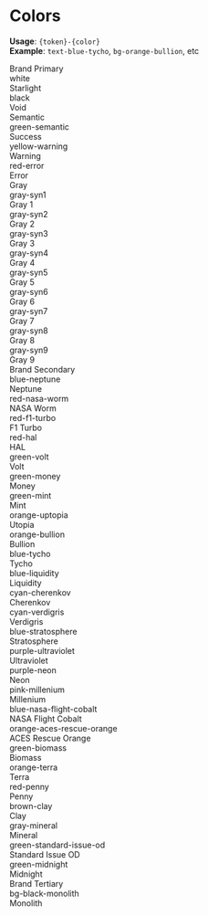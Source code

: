 

<Meta title="Quarks/Colors" />

<style>{`

    * { color: black }

  .subheading {
    --mediumdark: '#999999';
    font-weight: 900;
    font-size: 13px;
    color: #999;
    letter-spacing: 6px;
    line-height: 24px;
    text-transform: uppercase;
    margin-bottom: 12px;
    margin-top: 40px;
  }

  .link-list {
    display: grid;
    grid-template-columns: 1fr;
    grid-template-rows: 1fr 1fr;
    row-gap: 10px;
  }

  @media (min-width: 620px) {
    .link-list {
      row-gap: 20px;
      column-gap: 20px;
      grid-template-columns: 1fr 1fr;
    }
  }

  @media all and (-ms-high-contrast:none) {
  .link-list {
      display: -ms-grid;
      -ms-grid-columns: 1fr 1fr;
      -ms-grid-rows: 1fr 1fr;
    }
  }

  .link-item {
    display: block;
    padding: 20px 30px 20px 15px;
    border: 1px solid #00000010;
    border-radius: 5px;
    transition: background 150ms ease-out, border 150ms ease-out, transform 150ms ease-out;
    color: #333333;
    display: flex;
    align-items: flex-start;
  }

  .link-item:hover {
    border-color: #1EA7FD50;
    transform: translate3d(0, -3px, 0);
    box-shadow: rgba(0, 0, 0, 0.08) 0 3px 10px 0;
  }

  .link-item:active {
    border-color: #1EA7FD;
    transform: translate3d(0, 0, 0);
  }

  .link-item strong {
    font-weight: 700;
    display: block;
    margin-bottom: 2px;
  }
  
  .link-item img {
    height: 40px;
    width: 40px;
    margin-right: 15px;
    flex: none;
  }

  .link-item span {
    font-size: 14px;
    line-height: 20px;
  }

  .tip {
    display: inline-block;
    border-radius: 1em;
    font-size: 11px;
    line-height: 12px;
    font-weight: 700;
    background: #E7FDD8;
    color: #66BF3C;
    padding: 4px 12px;
    margin-right: 10px;
    vertical-align: top;
  }

  .tip-wrapper {
    font-size: 13px;
    line-height: 20px;
    margin-top: 40px;
    margin-bottom: 40px;
  }

  .tip-wrapper code {
    font-size: 12px;
    display: inline-block;
  }

  
`}</style>

# Colors

**Usage**: `{token}-{color}` <br/>
**Example**: `text-blue-tycho`, `bg-orange-bullion`, etc

<div className="subheading">Brand Primary</div>

<div className="grid grid-cols-3 gap-x-4" style={{height: "12rem"}}>
    <div className="border border-gray-syn2 p-2 rounded-md flex flex-col">
        <div className="bg-white rounded-sm flex-grow p-4 text-black border">white</div>
        <div className="flex-grow-0 pt-2 pb-1">Starlight</div>
    </div>
    <div className="border border-gray-syn2 p-2 rounded-md flex flex-col">
        <div className="bg-black rounded-sm flex-grow p-4 text-white">black</div>
        <div className="flex-grow-0 pt-2 pb-1">Void</div>
    </div>
</div>

<div className="subheading">Semantic</div>

<div className="grid grid-cols-3 gap-x-4" style={{height: "12rem"}}>
    <div className="border border-gray-syn2 p-2 rounded-md flex flex-col">
        <div className="bg-green-semantic rounded-sm flex-grow p-4 text-black">green-semantic</div>
        <div className="flex-grow-0 pt-2 pb-1">Success</div>
    </div>
    <div className="border border-gray-syn2 p-2 rounded-md flex flex-col">
        <div className="bg-yellow-warning rounded-sm flex-grow p-4 text-black">yellow-warning</div>
        <div className="flex-grow-0 pt-2 pb-1">Warning</div>
    </div>
    <div className="border border-gray-syn2 p-2 rounded-md flex flex-col">
        <div className="bg-red-error rounded-sm flex-grow p-4 text-white">red-error</div>
        <div className="flex-grow-0 pt-2 pb-1">Error</div>
    </div>
</div>

<div className="subheading">Gray</div>

<div className="grid grid-cols-3 grid-rows-3 gap-4" style={{height: "36rem"}}>
    <div className="border border-gray-syn2 p-2 rounded-md flex flex-col">
        <div className="bg-gray-syn1 rounded-sm flex-grow p-4 text-black">gray-syn1</div>
        <div className="flex-grow-0 pt-2 pb-1">Gray 1</div>
    </div>
    <div className="border border-gray-syn2 p-2 rounded-md flex flex-col">
        <div className="bg-gray-syn2 rounded-sm flex-grow p-4 text-black">gray-syn2</div>
        <div className="flex-grow-0 pt-2 pb-1">Gray 2</div>
    </div>
    <div className="border border-gray-syn2 p-2 rounded-md flex flex-col">
        <div className="bg-gray-syn3 rounded-sm flex-grow p-4 text-black">gray-syn3</div>
        <div className="flex-grow-0 pt-2 pb-1">Gray 3</div>
    </div>
    <div className="border border-gray-syn2 p-2 rounded-md flex flex-col">
        <div className="bg-gray-syn4 rounded-sm flex-grow p-4 text-white">gray-syn4</div>
        <div className="flex-grow-0 pt-2 pb-1">Gray 4</div>
    </div>
    <div className="border border-gray-syn2 p-2 rounded-md flex flex-col">
        <div className="bg-gray-syn5 rounded-sm flex-grow p-4 text-white">gray-syn5</div>
        <div className="flex-grow-0 pt-2 pb-1">Gray 5</div>
    </div>
    <div className="border border-gray-syn2 p-2 rounded-md flex flex-col">
        <div className="bg-gray-syn6 rounded-sm flex-grow p-4 text-white">gray-syn6</div>
        <div className="flex-grow-0 pt-2 pb-1">Gray 6</div>
    </div>
    <div className="border border-gray-syn2 p-2 rounded-md flex flex-col">
        <div className="bg-gray-syn7 rounded-sm flex-grow p-4 text-white">gray-syn7</div>
        <div className="flex-grow-0 pt-2 pb-1">Gray 7</div>
    </div>
    <div className="border border-gray-syn2 p-2 rounded-md flex flex-col">
        <div className="bg-gray-syn8 rounded-sm flex-grow p-4 text-white">gray-syn8</div>
        <div className="flex-grow-0 pt-2 pb-1">Gray 8</div>
    </div>
    <div className="border border-gray-syn2 p-2 rounded-md flex flex-col">
        <div className="bg-gray-syn9 rounded-sm flex-grow p-4 text-white">gray-syn9</div>
        <div className="flex-grow-0 pt-2 pb-1">Gray 9</div>
    </div>
</div>

<div className="subheading">Brand Secondary</div>

<div className="grid grid-cols-4 grid-rows-7 gap-4">
    <div className="border border-gray-syn2 p-2 rounded-md flex flex-col h-40">
        <div className="bg-blue-neptune rounded-sm flex-grow p-4 text-white">blue-neptune</div>
        <div className="flex-grow-0 pt-2 pb-1">Neptune</div>
    </div>
    <div className="border border-gray-syn2 p-2 rounded-md flex flex-col h-40">
        <div className="bg-red-nasa-worm rounded-sm flex-grow p-4 text-white">red-nasa-worm</div>
        <div className="flex-grow-0 pt-2 pb-1">NASA Worm</div>
    </div>
    <div className="border border-gray-syn2 p-2 rounded-md flex flex-col h-40">
        <div className="bg-red-f1-turbo rounded-sm flex-grow p-4 text-white">red-f1-turbo</div>
        <div className="flex-grow-0 pt-2 pb-1">F1 Turbo</div>
    </div>
    <div className="border border-gray-syn2 p-2 rounded-md flex flex-col h-40">
        <div className="bg-red-hal rounded-sm flex-grow p-4 text-white">red-hal</div>
        <div className="flex-grow-0 pt-2 pb-1">HAL</div>
    </div>
    <div className="border border-gray-syn2 p-2 rounded-md flex flex-col h-40">
        <div className="bg-green-volt rounded-sm flex-grow p-4 text-black">green-volt</div>
        <div className="flex-grow-0 pt-2 pb-1">Volt</div>
    </div>
    <div className="border border-gray-syn2 p-2 rounded-md flex flex-col h-40">
        <div className="bg-green-money rounded-sm flex-grow p-4 text-black">green-money</div>
        <div className="flex-grow-0 pt-2 pb-1">Money</div>
    </div>
    <div className="border border-gray-syn2 p-2 rounded-md flex flex-col h-40">
        <div className="bg-green-mint rounded-sm flex-grow p-4 text-black">green-mint</div>
        <div className="flex-grow-0 pt-2 pb-1">Mint</div>
    </div>
    <div className="border border-gray-syn2 p-2 rounded-md flex flex-col h-40">
        <div className="bg-orange-utopia rounded-sm flex-grow p-4 text-black">orange-uptopia</div>
        <div className="flex-grow-0 pt-2 pb-1">Utopia</div>
    </div>
    <div className="border border-gray-syn2 p-2 rounded-md flex flex-col h-40">
        <div className="bg-orange-bullion rounded-sm flex-grow p-4 text-white">orange-bullion</div>
        <div className="flex-grow-0 pt-2 pb-1">Bullion</div>
    </div>
    <div className="border border-gray-syn2 p-2 rounded-md flex flex-col h-40">
        <div className="bg-blue-tycho rounded-sm flex-grow p-4 text-white">blue-tycho</div>
        <div className="flex-grow-0 pt-2 pb-1">Tycho</div>
    </div>
    <div className="border border-gray-syn2 p-2 rounded-md flex flex-col h-40">
        <div className="bg-blue-liquidity rounded-sm flex-grow p-4 text-white">blue-liquidity</div>
        <div className="flex-grow-0 pt-2 pb-1">Liquidity</div>
    </div>
    <div className="border border-gray-syn2 p-2 rounded-md flex flex-col h-40">
        <div className="bg-cyan-cherenkov rounded-sm flex-grow p-4 text-black">cyan-cherenkov</div>
        <div className="flex-grow-0 pt-2 pb-1">Cherenkov</div>
    </div>
    <div className="border border-gray-syn2 p-2 rounded-md flex flex-col h-40">
        <div className="bg-cyan-verdigris rounded-sm flex-grow p-4 text-white">cyan-verdigris</div>
        <div className="flex-grow-0 pt-2 pb-1">Verdigris</div>
    </div>
    <div className="border border-gray-syn2 p-2 rounded-md flex flex-col h-40">
        <div className="bg-blue-stratosphere rounded-sm flex-grow p-4 text-black">blue-stratosphere</div>
        <div className="flex-grow-0 pt-2 pb-1">Stratosphere</div>
    </div>
    <div className="border border-gray-syn2 p-2 rounded-md flex flex-col h-40">
        <div className="bg-purple-ultraviolet rounded-sm flex-grow p-4 text-white">purple-ultraviolet</div>
        <div className="flex-grow-0 pt-2 pb-1">Ultraviolet</div>
    </div>
    <div className="border border-gray-syn2 p-2 rounded-md flex flex-col h-40">
        <div className="bg-purple-neon rounded-sm flex-grow p-4 text-white">purple-neon</div>
        <div className="flex-grow-0 pt-2 pb-1">Neon</div>
    </div>
    <div className="border border-gray-syn2 p-2 rounded-md flex flex-col h-40">
        <div className="bg-pink-millenium rounded-sm flex-grow p-4 text-white">pink-millenium</div>
        <div className="flex-grow-0 pt-2 pb-1">Millenium</div>
    </div>
    <div className="border border-gray-syn2 p-2 rounded-md flex flex-col h-40">
        <div className="bg-blue-nasa-flight-cobalt rounded-sm flex-grow p-4 text-white">blue-nasa-flight-cobalt</div>
        <div className="flex-grow-0 pt-2 pb-1">NASA Flight Cobalt</div>
    </div>
    <div className="border border-gray-syn2 p-2 rounded-md flex flex-col h-40">
        <div className="bg-orange-aces-rescue-orange rounded-sm flex-grow p-4 text-white">orange-aces-rescue-orange</div>
        <div className="flex-grow-0 pt-2 pb-1">ACES Rescue Orange</div>
    </div>
    <div className="border border-gray-syn2 p-2 rounded-md flex flex-col h-40">
        <div className="bg-green-biomass rounded-sm flex-grow p-4 text-white">green-biomass</div>
        <div className="flex-grow-0 pt-2 pb-1">Biomass</div>
    </div>
    <div className="border border-gray-syn2 p-2 rounded-md flex flex-col h-40">
        <div className="bg-orange-terra rounded-sm flex-grow p-4 text-white">orange-terra</div>
        <div className="flex-grow-0 pt-2 pb-1">Terra</div>
    </div>
    <div className="border border-gray-syn2 p-2 rounded-md flex flex-col h-40">
        <div className="bg-red-penny rounded-sm flex-grow p-4 text-white">red-penny</div>
        <div className="flex-grow-0 pt-2 pb-1">Penny</div>
    </div>
    <div className="border border-gray-syn2 p-2 rounded-md flex flex-col h-40">
        <div className="bg-brown-clay rounded-sm flex-grow p-4 text-white">brown-clay</div>
        <div className="flex-grow-0 pt-2 pb-1">Clay</div>
    </div>
    <div className="border border-gray-syn2 p-2 rounded-md flex flex-col h-40">
        <div className="bg-gray-mineral rounded-sm flex-grow p-4 text-black">gray-mineral</div>
        <div className="flex-grow-0 pt-2 pb-1">Mineral</div>
    </div>
    <div className="border border-gray-syn2 p-2 rounded-md flex flex-col h-40">
        <div className="bg-green-standard-issue-od rounded-sm flex-grow p-4 text-white">green-standard-issue-od</div>
        <div className="flex-grow-0 pt-2 pb-1">Standard Issue OD</div>
    </div>
    <div className="border border-gray-syn2 p-2 rounded-md flex flex-col h-40">
        <div className="bg-green-midnight rounded-sm flex-grow p-4 text-white">green-midnight</div>
        <div className="flex-grow-0 pt-2 pb-1">Midnight</div>
    </div>
    
</div>

<div className="subheading">Brand Tertiary</div>

<div className="grid grid-cols-3 gap-x-4" style={{height: "12rem"}}>
    <div className="border border-gray-syn2 p-2 rounded-md flex flex-col">
        <div className="bg-black-monolith rounded-sm flex-grow p-4 text-white">bg-black-monolith</div>
        <div className="flex-grow-0 pt-2 pb-1">Monolith</div>
    </div>
</div>